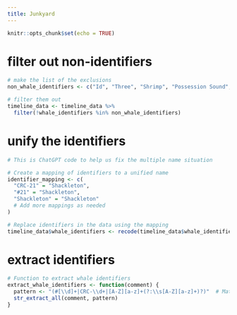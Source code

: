 ```yaml
---
title: Junkyard
---
```


```r
knitr::opts_chunk$set(echo = TRUE)
```

# filter out non-identifiers
```r

# make the list of the exclusions
non_whale_identifiers <- c("Id", "Three", "Shrimp", "Possession Sound", "Saratoga", "Port Susan", "Stayed", "Alie Perez", "Cascadia Research", "Source", "Hat", "Hat Island", "Saw", "Presumably", "Polnell Shores", "End", "Alisa Lemire", "Brooks", "Marcie Goldberg", "Terra Parham", "We", "Gedney", "Camano Head", "Orca Network", "One", "Whidbey", "Possession Point", "North", "Mukilteo", "Most", "Little Patch", "Likely", "Is", "Individual", "Ds", "Including", "In", "Ids", "First", "North Puget", "Beh", "Spyhopping", "Looked", "Dodging", "Fluke Tip", "Identified", "Behavior", "Possible", "Island Adventures", "Blog", "Juv", "Feeding", "Fluke", "East", "Right", "Poss", "Snohomish", "No", "Fox Spit", "Sighting", "Gisborne", "Afternoon", "Everett", "Langley", "Socializing", "Near", "Sandy Point", "Alie Perex", "Delta", "Blows", "Between Hat", "Travelling", "Swimming", "Spyhop", "Spouting", "Fluke Dive", "Flips", "Newb", "Rolling", "Tail", "Deep", "Mabana", "Pebble Beach", "Within", "Also", "Elliott Bay", "Jetty Island", "Fluking", "West", "Penn Cove", "Milling")

# filter them out
timeline_data <- timeline_data %>%
  filter(!whale_identifiers %in% non_whale_identifiers)

```

# unify the identifiers
```r

# This is ChatGPT code to help us fix the multiple name situation

# Create a mapping of identifiers to a unified name
identifier_mapping <- c(
  "CRC-21" = "Shackleton",
  "#21" = "Shackleton",
  "Shackleton" = "Shackleton"
  # Add more mappings as needed
)

# Replace identifiers in the data using the mapping
timeline_data$whale_identifiers <- recode(timeline_data$whale_identifiers, !!!identifier_mapping)

```

# extract identifiers
```r

# Function to extract whale identifiers
extract_whale_identifiers <- function(comment) {
  pattern <- "(#[\\d]+|CRC-\\d+|[A-Z][a-z]+(?:\\s[A-Z][a-z]+)?)"  # Matches #723, CRC-44, or names like Shakleton
  str_extract_all(comment, pattern)
}
```

```r

```

